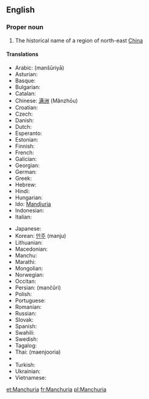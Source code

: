 ==English==
{{wikipedia}}

===Proper noun===
{{en-proper noun}}

# The historical name of a region of north-east [[China]]

====Translations====
{{trans-top|Manchuria}}
* Arabic: {{Arab|[[منشوريا]]}} (manšūriyā) {{f}}
* Asturian: {{t-|ast|Manchuria|f}}
* Basque: {{t|eu|Mantxuria}}
* Bulgarian: {{t|bg|Манджурия|tr=Mandžurija|f}}
* Catalan: {{t|ca|Manxúria|f}}
* Chinese: [[满洲]] (Mǎnzhōu)
* Croatian: {{t|hr|Mandžurija|f}}
* Czech: {{t|cs|Mandžusko|n}}
* Danish: {{t|da|Manchuriet}}
* Dutch: {{t|nl|Mantsjoerije}}
* Esperanto: {{t|eo|Manĉurio}}
* Estonian: {{t|et|Mandžuuria}}
* Finnish: {{t-|fi|Mantšuria}}
* French: {{t|fr|Mandchourie}}
* Galician: {{t|gl|Manchuria|f}}
* Georgian: {{t|ka|მანჯურია|tr=mandžuria}}
* German: {{t|de|Mandschurei|n}}
* Greek: {{t|el|Μαντζουρία|tr=Mandžuría|f}}
* Hebrew: {{t|he|מנצ׳וריה|tr=mančuriyah|f}}
* Hindi: {{t|hi|मंचूरिया}}
* Hungarian: {{t-|hu|Mandzsúria}}
* Ido: [[Mandjuria]]
* Indonesian: {{t|id|Manchuria}}
* Italian: {{t-|it|Manciuria|f}}
{{trans-mid}}
* Japanese: {{t|ja|満州|tr=まんしゅう, manshū}}
* Korean: [[만주]] (manju)
* Lithuanian: {{t|lt|Mandžiūrija}}
* Macedonian: {{t|mk|Манџурија|tr=Mandžurija|f}}
* Manchu: {{tø|mnc|ᠮᠠᠨᠵᡠ|tr=manju}}
* Marathi: {{t|mr|मांचुरिया}}
* Mongolian: {{t|mn|Манж|tr=Manž}}
* Norwegian: {{t|no|Mandsjuria}}
* Occitan: {{t|oc|Manchoria|f}}
* Persian: {{fa-Arab|[[منچوری]]}} (mančûri)
* Polish: {{t|pl|Mandżuria|f}}
* Portuguese: {{t|pt|Manchúria|f}}
* Romanian: {{t|ro|Manciuria|f}}
* Russian: {{t|ru|Маньчжурия|tr=Man’čžúrija|f}}
* Slovak: {{t|sk|Mandžusko|n}}
* Spanish: {{t|es|Manchuria|f}}
* Swahili: {{t|sw|Manchuria}}
* Swedish: {{t|sv|Manchuriet}}
* Tagalog: {{t|tl|Manchuria}}
* Thai: {{Thai|[[แมนจูเรีย]]}} (maenjooria)
* {{trreq|Tibetan}}
* Turkish: {{t|tr|Kuzeydoğu Çin}}
* Ukrainian: {{t|uk|Маньчжурія|f}}
* Vietnamese: {{t|vi|Mãn Châu}}
{{trans-bottom}}

[[et:Manchuria]]
[[fr:Manchuria]]
[[pl:Manchuria]]